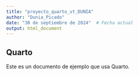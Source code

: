 ```yaml
---
title: "proyecto_quarto_vt_DUNIA"
author: "Dunia_Picado"
date: "30 de septiembre de 2024"  # Fecha actual
output: html_document
---
```


## Quarto

Este es un documento de ejemplo que usa Quarto.